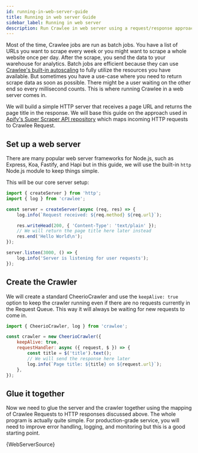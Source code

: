 ```yaml
---
id: running-in-web-server-guide
title: Running in web server Guide
sidebar_label: Running in web server
description: Run Crawlee in web server using a request/response approach
---
```



Most of the time, Crawlee jobs are run as batch jobs. You have a list of URLs you want to scrape every week or you might want to scrape a whole website once per day. After the scrape, you send the data to your warehouse for analytics. Batch jobs are efficient because they can use [Crawlee's built-in autoscaling](https://crawlee.dev/docs/guides/scaling-crawlers) to fully utilize the resources you have available. But sometimes you have a use-case where you need to return scrape data as soon as possible. There might be a user waiting on the other end so every millisecond counts. This is where running Crawlee in a web server comes in.

We will build a simple HTTP server that receives a page URL and returns the page title in the response. We will base this guide on the approach used in [Apify's Super Scraper API repository](https://github.com/apify/super-scraper) which maps incoming HTTP requests to Crawlee <ApiLink to="core/class/Request">Request</ApiLink>.


## Set up a web server

There are many popular web server frameworks for Node.js, such as Express, Koa, Fastify, and Hapi but in this guide, we will use the built-in `http` Node.js module to keep things simple.

This will be our core server setup:

```javascript
import { createServer } from 'http';
import { log } from 'crawlee';

const server = createServer(async (req, res) => {
    log.info(`Request received: ${req.method} ${req.url}`);

    res.writeHead(200, { 'Content-Type': 'text/plain' });
    // We will return the page title here later instead
    res.end('Hello World\n');
});

server.listen(3000, () => {
    log.info('Server is listening for user requests');
});
```

## Create the Crawler

We will create a standard <ApiLink to="cheerio-crawler/class/CheerioCrawler">CheerioCrawler</ApiLink> and use the <ApiLink to="cheerio-crawler/interface/CheerioCrawlerOptions#keepAlive">`keepAlive: true`</ApiLink> option to keep the crawler running even if there are no requests currently in the <ApiLink to="core/class/RequestQueue">Request Queue</ApiLink>. This way it will always be waiting for new requests to come in.

```javascript
import { CheerioCrawler, log } from 'crawlee';

const crawler = new CheerioCrawler({
    keepAlive: true,
    requestHandler: async ({ request, $ }) => {
        const title = $('title').text();
        // We will send the response here later
        log.info(`Page title: ${title} on ${request.url}`);
    },
});
```

## Glue it together

Now we need to glue the server and the crawler together using the mapping of Crawlee Requests to HTTP responses discussed above. The whole program is actually quite simple. For production-grade service, you will need to improve error handling, logging, and monitoring but this is a good starting point.

<CodeBlock language="js" title="src/web-server.mjs">{WebServerSource}</CodeBlock>

